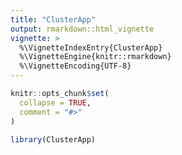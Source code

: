 ```yaml
---
title: "ClusterApp"
output: rmarkdown::html_vignette
vignette: >
  %\VignetteIndexEntry{ClusterApp}
  %\VignetteEngine{knitr::rmarkdown}
  %\VignetteEncoding{UTF-8}
---
```


```r
knitr::opts_chunk$set(
  collapse = TRUE,
  comment = "#>"
)
```

```r
library(ClusterApp)
```
